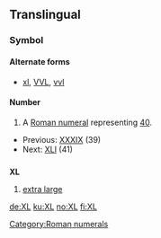 ==Translingual==

===Symbol===
====Alternate forms====
* [[xl]], [[VVL]], [[vvl]]

====Number====
# A [[Roman numeral]] representing [[forty|40]].
*Previous: [[XXXIX]] (39)
*Next: [[XLI]] (41)

[[Category:Roman numerals]]

==={{abbreviation}}===
'''XL'''

# [[extra large]]

[[de:XL]]
[[ku:XL]]
[[no:XL]]
[[fi:XL]]